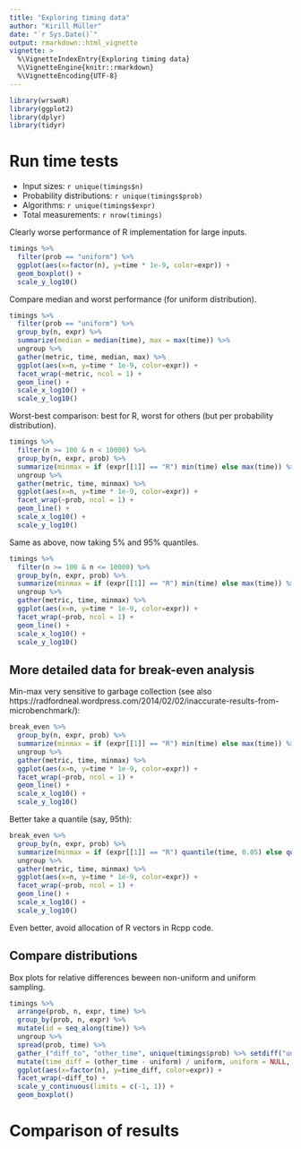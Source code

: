 ```yaml
---
title: "Exploring timing data"
author: "Kirill Müller"
date: "`r Sys.Date()`"
output: rmarkdown::html_vignette
vignette: >
  %\VignetteIndexEntry{Exploring timing data}
  %\VignetteEngine{knitr::rmarkdown}
  %\VignetteEncoding{UTF-8}
---
```



```r
library(wrswoR)
library(ggplot2)
library(dplyr)
library(tidyr)
```

# Run time tests

- Input sizes: `r unique(timings$n)`
- Probability distributions: `r unique(timings$prob)`
- Algorithms: `r unique(timings$expr)`
- Total measurements: `r nrow(timings)`

Clearly worse performance of R implementation for large inputs.

```r
timings %>%
  filter(prob == "uniform") %>%
  ggplot(aes(x=factor(n), y=time * 1e-9, color=expr)) +
  geom_boxplot() +
  scale_y_log10()
```

Compare median and worst performance (for uniform distribution).

```r
timings %>%
  filter(prob == "uniform") %>%
  group_by(n, expr) %>%
  summarize(median = median(time), max = max(time)) %>%
  ungroup %>%
  gather(metric, time, median, max) %>%
  ggplot(aes(x=n, y=time * 1e-9, color=expr)) +
  facet_wrap(~metric, ncol = 1) +
  geom_line() +
  scale_x_log10() +
  scale_y_log10()
```

Worst-best comparison: best for R, worst for others (but per probability distribution).

```r
timings %>%
  filter(n >= 100 & n < 10000) %>%
  group_by(n, expr, prob) %>%
  summarize(minmax = if (expr[[1]] == "R") min(time) else max(time)) %>%
  ungroup %>%
  gather(metric, time, minmax) %>%
  ggplot(aes(x=n, y=time * 1e-9, color=expr)) +
  facet_wrap(~prob, ncol = 1) +
  geom_line() +
  scale_x_log10() +
  scale_y_log10()
```

Same as above, now taking 5% and 95% quantiles.

```r
timings %>%
  filter(n >= 100 & n <= 10000) %>%
  group_by(n, expr, prob) %>%
  summarize(minmax = if (expr[[1]] == "R") min(time) else max(time)) %>%
  ungroup %>%
  gather(metric, time, minmax) %>%
  ggplot(aes(x=n, y=time * 1e-9, color=expr)) +
  facet_wrap(~prob, ncol = 1) +
  geom_line() +
  scale_x_log10() +
  scale_y_log10()
```

## More detailed data for break-even analysis

Min-max very sensitive to garbage collection
(see also https://radfordneal.wordpress.com/2014/02/02/inaccurate-results-from-microbenchmark/):

```r
break_even %>%
  group_by(n, expr, prob) %>%
  summarize(minmax = if (expr[[1]] == "R") min(time) else max(time)) %>%
  ungroup %>%
  gather(metric, time, minmax) %>%
  ggplot(aes(x=n, y=time * 1e-9, color=expr)) +
  facet_wrap(~prob, ncol = 1) +
  geom_line() +
  scale_x_log10() +
  scale_y_log10()
```

Better take a quantile (say, 95th):

```r
break_even %>%
  group_by(n, expr, prob) %>%
  summarize(minmax = if (expr[[1]] == "R") quantile(time, 0.05) else quantile(time, 0.95)) %>%
  ungroup %>%
  gather(metric, time, minmax) %>%
  ggplot(aes(x=n, y=time * 1e-9, color=expr)) +
  facet_wrap(~prob, ncol = 1) +
  geom_line() +
  scale_x_log10() +
  scale_y_log10()
```

Even better, avoid allocation of R vectors in Rcpp code.


## Compare distributions

Box plots for relative differences beween non-uniform and uniform sampling.

```r
timings %>%
  arrange(prob, n, expr, time) %>%
  group_by(prob, n, expr) %>%
  mutate(id = seq_along(time)) %>%
  ungroup %>%
  spread(prob, time) %>%
  gather_("diff_to", "other_time", unique(timings$prob) %>% setdiff("uniform")) %>%
  mutate(time_diff = (other_time - uniform) / uniform, uniform = NULL, other_time = NULL) %>%
  ggplot(aes(x=factor(n), y=time_diff, color=expr)) +
  facet_wrap(~diff_to) +
  scale_y_continuous(limits = c(-1, 1)) +
  geom_boxplot()
```



# Comparison of results
